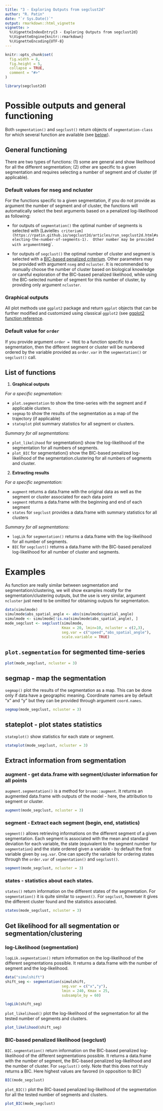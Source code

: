 ```yaml
---
title: "3 - Exploring Outputs from segclust2d"
author: "R. Patin"
date: "`r Sys.Date()`"
output: rmarkdown::html_vignette
vignette: >
  %\VignetteIndexEntry{3 - Exploring Outputs from segclust2d}
  %\VignetteEngine{knitr::rmarkdown}
  %\VignetteEncoding{UTF-8}
---
```



```r
knitr::opts_chunk$set(
  fig.width = 8,
  fig.height = 5,
  collapse = TRUE,
  comment = "#>"
)
```

```r
library(segclust2d)
```

# Possible outputs and general functioning

Both `segmentation()` and `segclust()` return objects of `segmentation-class` for which several function are available (see [below](#list-of-functions)). 

## General functioning

There are two types of functions: (1) some are general and show likelihood for all the different segmentation; (2) other are specific to a given segmentation and requires selecting a number of segment and of cluster (if applicable).

### Default values for nseg and ncluster

For the functions specific to a given segmentation, if you do not provide as argument the number of segment and of cluster, the functions will automatically select the best arguments based on a penalized log-likelihood as following:

- for outputs of `segmentation()` the optimal number of segments is selected with
[Lavielle`s criterium](https://rpatin.github.io/segclust2d/articles/run_segclust2d.html#selecting-the-number-of-segments-1). 
Other number may be provided with argument `nseg`.

- for outputs of `segclust()` the optimal number of cluster and segment is selected with a 
[BIC-based penalized criterium](https://rpatin.github.io/segclust2d/articles/run_segclust2d.html#selecting-the-number-of-segments-2). 
Other parameters may be provided with argument `nseg` and `ncluster`. It is recommended to manually choose the number of cluster based on biological knowledge or careful exploration of the BIC-based penalized likelihood, while using the BIC-selected number of segment for this number of cluster, by providing only argument `ncluster`.

### Graphical outputs

All plot methods use `ggplot2` package and return `ggplot` objects that can be further modified and customized using classical `ggplot2` (see [ggplot2 function reference](https://ggplot2.tidyverse.org/reference/).

### Default value for `order`

If you provide argument `order = TRUE` to a function specific to a segmentation, then the different segment or cluster will be numbered ordered by the variable provided as `order.var` in the `segmentation()` or `segclust()` call.

## List of functions

1. **Graphical outputs**

*For a specific segmentation:*

- `plot.segmentation` to show the time-series with the segment and if applicable clusters.
- `segmap` to show the results of the segmentation as a map of the trajectory (if applicable)
- `stateplot` plot summary statistics for all segment or clusters.

*Summary for all segmentations:*

- `plot_likelihood` for segmentation() show the log-likelihood of the segmentation for all numbers of segments.
- `plot_BIC` for segmentation() show the BIC-based penalized log-likelihood of the segmentation.clustering for all numbers of segments and cluster.


2. **Extracting results**

*For a specific segmentation:*

- `augment` returns a data.frame with the original data as well as the segment or cluster associated for each data point
- `segment` returns a data.frame with the beginning and end of each segment
- `states` for `segclust` provides a data.frame with summary statistics for all clusters

*Summary for all segmentations:*

- `logLik` for `segmentation()` returns a data.frame with the  log-likelihood for all number of segments. 
- `BIC` for `segclust()` returns a data.frame with the BIC-based penalized log-likelihood for all number of cluster and segments.

# Examples

As function are really similar between segmentation and segmentation/clustering, we will show examples mostly for the segmentation/clustering outputs, but the use is very similar, argument `ncluster` just need to be omitted for obtaining outputs for segmentation.

```r
data(simulmode)
simulmode$abs_spatial_angle <- abs(simulmode$spatial_angle)
simulmode <- simulmode[!is.na(simulmode$abs_spatial_angle), ]
mode_segclust <- segclust(simulmode,
                          Kmax = 20, lmin=10, ncluster = c(2,3),
                          seg.var = c("speed","abs_spatial_angle"),
                          scale.variable = TRUE)
```


## `plot.segmentation` for segmented time-series

```r
plot(mode_segclust, ncluster = 3)
```

## segmap - map the segmentation

`segmap()` plot the results of the segmentation as a map. This can be done only if data have a geographic meaning. Coordinate names are by default "x" and "y" but they can be provided through argument `coord.names`.

```r
segmap(mode_segclust, ncluster = 3)
```

## stateplot - plot states statistics

`stateplot()` show statistics for each state or segment.
```r
stateplot(mode_segclust, ncluster = 3)
```

## Extract information from segmentation

### augment - get data.frame with segment/cluster information for all points

`augment.segmentation()` is a method for `broom::augment`. It returns an augmented data.frame with outputs of the model - here, the attribution to segment or cluster.

```r
augment(mode_segclust, ncluster = 3)
```

### segment - Extract each segment (begin, end, statistics)

`segment()` allows retrieving informations on the different segment of a given segmentation. Each segment is associated with the mean and standard deviation for each variable, the state (equivalent to the segment number for `segmentation`) and the state ordered given a variable - by default the first variable given by `seg.var`. One can specify the variable for ordering states through the `order.var` of `segmentation()` and `segclust()`.

```r
segment(mode_segclust, ncluster = 3)
```

### states - statistics about each states.

`states()` return information on the different states of the segmentation. For `segmentation()` it is quite similar to `segment()`. For `segclust`, however it gives the different cluster found and the statistics associated.

```r
states(mode_segclust, ncluster = 3)
```

## Get likelihood for all segmentation or segmentation/clustering

### log-Likelihood (segmentation)

`logLik.segmentation()` return information on the log-likelihood of the different segmentations possible. It returns a data.frame with the number of segment and the log-likelihood.

```r
data("simulshift")
shift_seg <- segmentation(simulshift,
                          seg.var = c("x","y"),
                          lmin = 240, Kmax = 25,
                          subsample_by = 60)
```


```r
logLik(shift_seg)

```

`plot_likelihood()` plot the log-likelihood of the segmentation for all the tested number of segments and clusters.

```r
plot_likelihood(shift_seg)
```

### BIC-based penalized likelihood (segclust)

`BIC.segmentation()` return information on the BIC-based penalized log-likelihood of the different segmentations possible. It returns a data.frame with the number of segment, the BIC-based penalized log-likelihood and the number of cluster. For `segclust()` only. Note that this does not truly returns a BIC. Here highest values are favored (in opposition to BIC)

```r
BIC(mode_segclust)
```

`plot_BIC()` plot the BIC-based penalized log-likelihood of the segmentation for all the tested number of segments and clusters.

```r
plot_BIC(mode_segclust)
```


